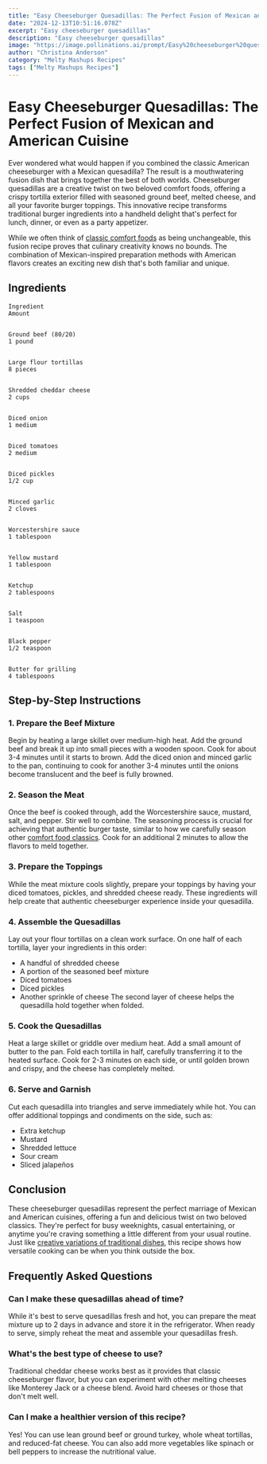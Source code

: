 ```yaml
---
title: "Easy Cheeseburger Quesadillas: The Perfect Fusion of Mexican and American Cuisine"
date: "2024-12-13T10:51:16.078Z"
excerpt: "Easy cheeseburger quesadillas"
description: "Easy cheeseburger quesadillas"
image: "https://image.pollinations.ai/prompt/Easy%20cheeseburger%20quesadillas%2C%20realistic%20photo%2C%20high%20quality%2C%204k?width=1024&height=1024&nologo=true"
author: "Christina Anderson"
category: "Melty Mashups Recipes"
tags: ["Melty Mashups Recipes"]
---
```



# Easy Cheeseburger Quesadillas: The Perfect Fusion of Mexican and American Cuisine


Ever wondered what would happen if you combined the classic American cheeseburger with a Mexican quesadilla? The result is a mouthwatering fusion dish that brings together the best of both worlds. Cheeseburger quesadillas are a creative twist on two beloved comfort foods, offering a crispy tortilla exterior filled with seasoned ground beef, melted cheese, and all your favorite burger toppings. This innovative recipe transforms traditional burger ingredients into a handheld delight that's perfect for lunch, dinner, or even as a party appetizer.



While we often think of [classic comfort foods](https://healtystack.com/slow-cooker-green-bean-casserole/) as being unchangeable, this fusion recipe proves that culinary creativity knows no bounds. The combination of Mexican-inspired preparation methods with American flavors creates an exciting new dish that's both familiar and unique.



## Ingredients




    Ingredient
    Amount


    Ground beef (80/20)
    1 pound


    Large flour tortillas
    8 pieces


    Shredded cheddar cheese
    2 cups


    Diced onion
    1 medium


    Diced tomatoes
    2 medium


    Diced pickles
    1/2 cup


    Minced garlic
    2 cloves


    Worcestershire sauce
    1 tablespoon


    Yellow mustard
    1 tablespoon


    Ketchup
    2 tablespoons


    Salt
    1 teaspoon


    Black pepper
    1/2 teaspoon


    Butter for grilling
    4 tablespoons





## Step-by-Step Instructions


### 1. Prepare the Beef Mixture

Begin by heating a large skillet over medium-high heat. Add the ground beef and break it up into small pieces with a wooden spoon. Cook for about 3-4 minutes until it starts to brown. Add the diced onion and minced garlic to the pan, continuing to cook for another 3-4 minutes until the onions become translucent and the beef is fully browned.



### 2. Season the Meat

Once the beef is cooked through, add the Worcestershire sauce, mustard, salt, and pepper. Stir well to combine. The seasoning process is crucial for achieving that authentic burger taste, similar to how we carefully season other [comfort food classics](https://healtystack.com/easy-green-bean-casserole-recipe/). Cook for an additional 2 minutes to allow the flavors to meld together.



### 3. Prepare the Toppings

While the meat mixture cools slightly, prepare your toppings by having your diced tomatoes, pickles, and shredded cheese ready. These ingredients will help create that authentic cheeseburger experience inside your quesadilla.



### 4. Assemble the Quesadillas

Lay out your flour tortillas on a clean work surface. On one half of each tortilla, layer your ingredients in this order:
- A handful of shredded cheese
- A portion of the seasoned beef mixture
- Diced tomatoes
- Diced pickles
- Another sprinkle of cheese
The second layer of cheese helps the quesadilla hold together when folded.

### 5. Cook the Quesadillas

Heat a large skillet or griddle over medium heat. Add a small amount of butter to the pan. Fold each tortilla in half, carefully transferring it to the heated surface. Cook for 2-3 minutes on each side, or until golden brown and crispy, and the cheese has completely melted.



### 6. Serve and Garnish

Cut each quesadilla into triangles and serve immediately while hot. You can offer additional toppings and condiments on the side, such as:
- Extra ketchup
- Mustard
- Shredded lettuce
- Sour cream
- Sliced jalapeños

## Conclusion

These cheeseburger quesadillas represent the perfect marriage of Mexican and American cuisines, offering a fun and delicious twist on two beloved classics. They're perfect for busy weeknights, casual entertaining, or anytime you're craving something a little different from your usual routine. Just like [creative variations of traditional dishes](https://healtystack.com/vegetarian-green-bean-casserole/), this recipe shows how versatile cooking can be when you think outside the box.



## Frequently Asked Questions


### Can I make these quesadillas ahead of time?

While it's best to serve quesadillas fresh and hot, you can prepare the meat mixture up to 2 days in advance and store it in the refrigerator. When ready to serve, simply reheat the meat and assemble your quesadillas fresh.



### What's the best type of cheese to use?

Traditional cheddar cheese works best as it provides that classic cheeseburger flavor, but you can experiment with other melting cheeses like Monterey Jack or a cheese blend. Avoid hard cheeses or those that don't melt well.



### Can I make a healthier version of this recipe?

Yes! You can use lean ground beef or ground turkey, whole wheat tortillas, and reduced-fat cheese. You can also add more vegetables like spinach or bell peppers to increase the nutritional value.


